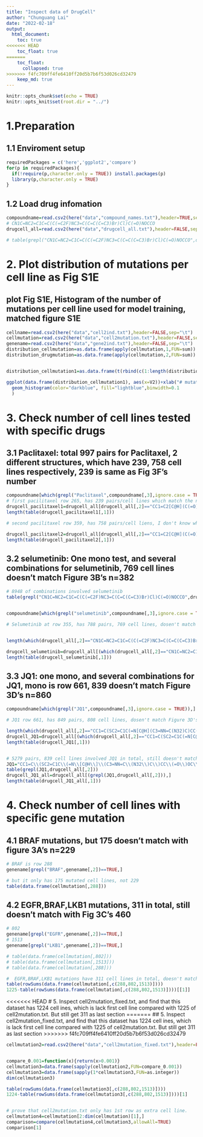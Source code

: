 ```yaml
---
title: "Inspect data of DrugCell"
author: "Chunguang Lai"
date: "2022-02-18"
output:
  html_document:
    toc: true
<<<<<<< HEAD
    toc_float: true
=======
    toc_float: 
      collapsed: true
>>>>>>> f4fc709ff4fe6410ff20d5b7b6f53d026cd32479
    keep_md: true
---
```


```r
knitr::opts_chunk$set(echo = TRUE)
knitr::opts_knit$set(root.dir = "../")

```
# 1.Preparation 
## 1.1 Enviroment setup
```r
requiredPackages = c('here','ggplot2','compare')
for(p in requiredPackages){
  if(!require(p,character.only = TRUE)) install.packages(p)
  library(p,character.only = TRUE)
}
```


## 1.2 Load drug infomation

```r

compoundname=read.csv2(here("data","compound_names.txt"),header=TRUE,sep="\t")
# CN1C=NC2=C1C=C(C(=C2F)NC3=C(C=C(C=C3)Br)Cl)C(=O)NOCCO
drugcell_all=read.csv2(here("data","drugcell_all.txt"),header=FALSE,sep="\t")

# table(grepl("CN1C=NC2=C1C=C(C(=C2F)NC3=C(C=C(C=C3)Br)Cl)C(=O)NOCCO",drugcell_all[,2],fixed=TRUE))
```

# 2. Plot distribution of mutations per cell line as Fig S1E
## plot Fig S1E, Histogram of the number of mutations per cell line used for model training, matched figure S1E
```r

cellname=read.csv2(here("data","cell2ind.txt"),header=FALSE,sep="\t")
cellmutation=read.csv2(here("data","cell2mutation.txt"),header=FALSE,sep=",")
genename=read.csv2(here("data","gene2ind.txt"),header=FALSE,sep="\t")
distribution_cellmutation=as.data.frame(apply(cellmutation,1,FUN=sum))
distribution_drugmutation=as.data.frame(apply(cellmutation,2,FUN=sum))


distribution_cellmutation1=as.data.frame(t(rbind(c(1:length(distribution_cellmutation[,1])),(distribution_cellmutation[,1]))))

ggplot(data.frame(distribution_cellmutation1), aes(x=V2))+xlab("# mutation")+ylab("# cell lines")+ scale_x_continuous(limits=c(1,1335),trans='log10')+
  geom_histogram(color="darkblue", fill="lightblue",binwidth=0.1
  )


```

# 3. Check number of cell lines tested with specific drugs

## 3.1 Paclitaxel: total 997 pairs for Paclitaxel, 2 different structures, which have 239, 758 cell lines respectively, 239 is same as Fig 3F's number
```r
compoundname[which(grepl("Paclitaxel",compoundname[,3],ignore.case = TRUE)),]
# first pacilitaxel row 265, has 239 pairs/cell lines which match the number of Figure 3F
drugcell_pacilitaxel1=drugcell_all[drugcell_all[,2]=="CC1=C2[C@H](C(=O)[C@@]3([C@H](C[C@@H]4[C@]([C@H]3[C@@H]([C@@](C2(C)C)(C[C@@H]1OC(=O)[C@@H]([C@H](C5=CC=CC=C5)NC(=O)C6=CC=CC=C6)O)O)OC(=O)C7=CC=CC=C7)(CO4)OC(=O)C)O)C)OC(=O)C",]
length(table(drugcell_pacilitaxel1[,1]))

# second pacilitaxel row 359, has 758 pairs/cell liens, I don't know what it is

drugcell_pacilitaxel2=drugcell_all[drugcell_all[,2]=="CC1=C2[C@H](C(=O)[C@@]3([C@H](C[C@@H]4[C@](C3[C@@H]([C@@](C2(C)C)(C[C@@H]1OC(=O)[C@@H]([C@H](C5=CC=CC=C5)NC(=O)C6=CC=CC=C6)O)O)OC(=O)C7=CC=CC=C7)(CO4)OC(=O)C)O)C)OC(=O)C",]
length(table(drugcell_pacilitaxel2[,1]))

```


## 3.2 selumetinib: One mono test, and several combinations for selumetinib, 769 cell lines doesn't match Figure 3B's n=382
```r

# 8948 of combinations involved selumetinib
table(grepl("CN1C=NC2=C1C=C(C(=C2F)NC3=C(C=C(C=C3)Br)Cl)C(=O)NOCCO",drugcell_all[,2],fixed=TRUE))


compoundname[which(grepl("selumetinib",compoundname[,3],ignore.case = TRUE)),]

# Selumetinib at row 355, has 788 pairs, 769 cell lines, dosen't match Figure 3B's n=382


length(which(drugcell_all[,2]=="CN1C=NC2=C1C=C(C(=C2F)NC3=C(C=C(C=C3)Br)Cl)C(=O)NOCCO"))

drugcell_selumetinib=drugcell_all[(which(drugcell_all[,2]=="CN1C=NC2=C1C=C(C(=C2F)NC3=C(C=C(C=C3)Br)Cl)C(=O)NOCCO")),]
length(table(drugcell_selumetinib[,1]))

```

## 3.3 JQ1: one mono, and several combinations for JQ1, mono is row 661, 839 doesn't match Figure 3D's n=860
```r

compoundname[which(grepl("JQ1",compoundname[,3],ignore.case = TRUE)),]

# JQ1 row 661, has 849 pairs, 808 cell lines, dosen't match Figure 3D's n=860

length(which(drugcell_all[,2]=="CC1=C(SC2=C1C(=N[C@H](C3=NN=C(N32)C)CC(=O)OC(C)(C)C)C4=CC=C(C=C4)Cl)C"))
drugcell_JQ1=drugcell_all[(which(drugcell_all[,2]=="CC1=C(SC2=C1C(=N[C@H](C3=NN=C(N32)C)CC(=O)OC(C)(C)C)C4=CC=C(C=C4)Cl)C")),]
length(table(drugcell_JQ1[,1]))


# 5279 pairs, 839 cell lines involved JQ1 in total, still doesn't match 860
JQ1="CC1=C\\(SC2=C1C\\(=N\\[C@H\\]\\(C3=NN=C\\(N32\\)C\\)CC\\(=O\\)OC\\(C\\)\\(C\\)C\\)C4=CC=C\\(C=C4\\)Cl\\)C"
table(grepl(JQ1,drugcell_all[,2]))
drugcell_JQ1_all=drugcell_all[(grepl(JQ1,drugcell_all[,2])),]
length(table(drugcell_JQ1_all[,1]))

```




# 4. Check number of cell lines with specific gene mutation

## 4.1 BRAF mutations, but 175 doesn't match with figure 3A's n=229

```r
# BRAF is row 288
genename[grepl("BRAF",genename[,2])==TRUE,]

# but it only has 175 mutated cell lines, not 229
table(data.frame(cellmutation[,288]))

```



## 4.2 EGFR,BRAF,LKB1 mutations, 311 in total, still doesn't match with Fig 3C's 460

```r
# 802
genename[grepl("EGFR",genename[,2])==TRUE,]
# 1513
genename[grepl("LKB1",genename[,2])==TRUE,]

# table(data.frame(cellmutation[,802]))
# table(data.frame(cellmutation[,1513]))
# table(data.frame(cellmutation[,288]))

#  EGFR,BRAF,LKB1 mutations have 311 cell lines in total, doesn't match 460
table(rowSums(data.frame(cellmutation[,c(288,802,1513)])))
1225-table(rowSums(data.frame(cellmutation[,c(288,802,1513)])))[[1]]


```

<<<<<<< HEAD
# 5. Inspect cell2mutation_fixed.txt, and find that this dataset has 1224 cell ines, which is lack first cell line compared with 1225 of cell2mutation.txt. But still get 311 as last section
=======
## 5. Inspect cell2mutation_fixed.txt, and find that this dataset has 1224 cell ines, which is lack first cell line compared with 1225 of cell2mutation.txt. But still get 311 as last section
>>>>>>> f4fc709ff4fe6410ff20d5b7b6f53d026cd32479
```r
cellmutation2=read.csv2(here("data","cell2mutation_fixed.txt"),header=FALSE,sep=",")


compare_0.001=function(x){return(x>0.001)}
cellmutation3=data.frame(sapply(cellmutation2,FUN=compare_0.001))
cellmutation3=data.frame(sapply(1*cellmutation3,FUN=as.integer))
dim(cellmutation3)

table(rowSums(data.frame(cellmutation3[,c(288,802,1513)])))
1224-table(rowSums(data.frame(cellmutation3[,c(288,802,1513)])))[1]


# prove that cell2mutation.txt only has 1st row as extra cell line.
cellmutation4=cellmutation[2:dim(cellmutation)[1],]
comparison=compare(cellmutation4,cellmutation3,allowAll=TRUE)
comparison[1]
```